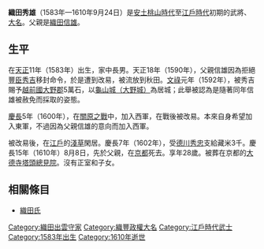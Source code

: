 {{unreferenced|time=2016-12-30T16:20:39+00:00}}
{{日本武士
|名稱= 織田 秀雄
|圖片名稱= 
|圖片大小= 
|圖片說明= 
|時代= [[安土桃山時代|安土桃山時代]]—[[江戶時代|江戶時代]]初期
|出生日期= [[天正_(日本)|天正]]11年（1583年）
|出生地點= 
|逝世日期= [[慶長|慶長]]15年8月8日（1610年9月24日）
|逝世地點= 
|假名= 
|羅馬字= 
|幼名= 三法師
|改名= 
|别名= 
|諡号= 
|神号= 
|戒名= 月松院殿前相公三品天岩玄高大居士
|洗禮名= 
|墓所= [[京都府|京都府]][[京都市|京都市]][[北區_(京都市)|北區]]紫野[[大德寺町|大德寺町]]的[[大德寺|大德寺]][[塔頭|塔頭]][[總見院|總見院]]
|朝廷官位= [[從三位|從三位]][[參議|參議]]
|幕府職位= 
|主君= [[豐臣秀吉|豐臣秀吉]]→[[豐臣秀賴|秀賴]]
|藩= 
|氏族= [[織田氏|織田氏]]
|父母= 父：[[織田信雄|織田信雄]]<BR>母：[[千代御前|千代御前]]（[[北畠具教|北畠具教]]的女兒）
|養父= 
|養母= 
|兄弟= 弟：[[織田高雄|高雄]]、[[織田信良|信良]]、[[織田高長|高長]]、[[織田信為|信為]]、[[織田良雄|良雄]]、[[織田長雄|長雄]]等
|姐妹= [[加爾姬|加爾姬]]、[[小姬|小姬]]（[[德川秀忠|德川秀忠]]正室）、[[生駒直勝|生駒直勝]]室、[[八重姬|八重姬]]（[[土方雄氏|土方雄氏]]室）、[[佐佐木政勝|佐佐木政勝]]室、[[佐佐一義|佐佐一義]]室
|正室= 
|側室= 
|嗣子= 
|嗣女= 
|養子= 
|養女= 
}}
{{japanese|japanese=織田 秀雄|kana=おだ ひでかつ|romaji=Oda Hidekatsu}}
'''織田秀雄'''（1583年—1610年9月24日）是[[安土桃山時代|安土桃山時代]]至[[江戶時代|江戶時代]]初期的武將、[[大名_(稱謂)|大名]]。父親是[[織田信雄|織田信雄]]。

== 生平 ==
在[[天正_(日本)|天正]]11年（1583年）出生，家中長男。天正18年（1590年），父親信雄因為拒絕[[豐臣秀吉|豐臣秀吉]]移封命令，於是遭到改易，被流放到秋田。[[文祿|文祿]]元年（1592年），被秀吉賜予[[越前國|越前國]][[大野郡|大野郡]]5萬石，以[[大野城_(越前國)|龜山城（大野城）]]為居城；此舉被認為是隨著同年信雄被赦免而採取的姿態。

[[慶長|慶長]]5年（1600年），在[[關原之戰|關原之戰]]中，加入西軍，在戰後被改易。本來自身希望加入東軍，不過因為父親信雄的意向而加入西軍。

被改易後，在[[江戶|江戶]]的[[淺草|淺草]]閑居。慶長7年（1602年），受[[德川秀忠|德川秀忠]]支給藏米3千{{tsl|ja|俵 (単位)|俵}}。慶長15年（1610年）8月8日，先於父親，在[[京都|京都]]死去。享年28歲。被葬在京都的[[大德寺|大德寺]][[塔頭|塔頭]][[總見院|總見院]]。沒有正室和子女。

== 相關條目 ==
*[[織田氏|織田氏]]

[[Category:織田出雲守家|Category:織田出雲守家]]
[[Category:織豐政權大名|Category:織豐政權大名]]
[[Category:江戶時代武士|Category:江戶時代武士]]
[[Category:1583年出生|Category:1583年出生]]
[[Category:1610年逝世|Category:1610年逝世]]